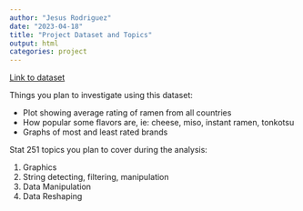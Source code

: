 ```yaml
---
author: "Jesus Rodriguez"
date: "2023-04-18"
title: "Project Dataset and Topics"
output: html
categories: project
---
```


[Link to dataset](https://github.com/rfordatascience/tidytuesday/tree/master/data/2019/2019-06-04)

Things you plan to investigate using this dataset:

- Plot showing average rating of ramen from all countries
- How popular some flavors are, ie: cheese, miso, instant ramen, tonkotsu
- Graphs of most and least rated brands

Stat 251 topics you plan to cover during the analysis:

1. Graphics
2. String detecting, filtering, manipulation
3. Data Manipulation
4. Data Reshaping


